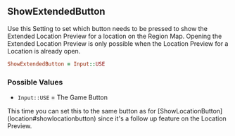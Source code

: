 ## ShowExtendedButton

Use this Setting to set which button needs to be pressed to show the Extended Location Preview for a location on the Region Map. Opening the Extended Location Preview is only possible when the Location Preview for a Location is already open.

```ruby 
ShowExtendedButton = Input::USE
```

### Possible Values

- `Input::USE` = The Game Button

<Callout type="hint">
  This time you can set this to the same button as for [ShowLocationButton](location#showlocationbutton) since it's a follow up feature on the Location Preview.
</Callout>
